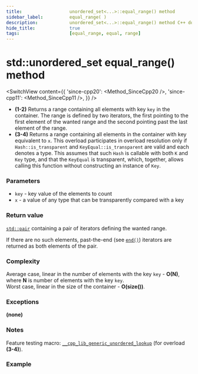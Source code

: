 ```yaml
---
title:					unordered_set<...>::equal_range() method
sidebar_label:			equal_range( )
description:			unordered_set<...>::equal_range() method C++ documentation
hide_title:				true
tags:					[equal_range, equal, range]
---
```




<!----------------- Codes ---------------------->

<!-- equal_range() -->

# std::unordered_set equal_range() method

<SwitchView content={{
    'since-cpp20': <Method_SinceCpp20 />,
    'since-cpp11': <Method_SinceCpp11 />,
    }} />

 - **(1-2)** Returns a range containing all elements with key `key` in the container.
    The range is defined by two iterators, the first pointing to the first element of the wanted range and the second pointing past the last element of the range.
 - **(3-4)** Returns a range containing all elements in the container with key equivalent to `x`.
    This overload participates in overload resolution only if `Hash::is_transparent` and `KeyEqual::is_transparent` are valid and each denotes a type.
    This assumes that such `Hash` is callable with both `K` and `Key` type, and that the `KeyEqual` is transparent, which, together, allows calling this function without constructing an instance of `Key`.

### Parameters

 - `key` - key value of the elements to count
 - `x` - a value of any type that can be transparently compared with a key

### Return value

[`std::pair`](#) containing a pair of iterators defining the wanted range.

If there are no such elements, past-the-end (see [`end()`](/docs/std/containers/sets/unordered-set/end)) iterators are returned as both elements of the pair.

### Complexity

Average case, linear in the number of elements with the key `key` - **O(N)**, where **N** is number of elements with the key `key`.  
Worst case, linear in the size of the container - **O(size())**.

### Exceptions

**(none)**

### Notes

Feature testing macro: [`__cpp_lib_generic_unordered_lookup`](#) (for overload **(3-4)**).

### Example

<ImproveSection />
